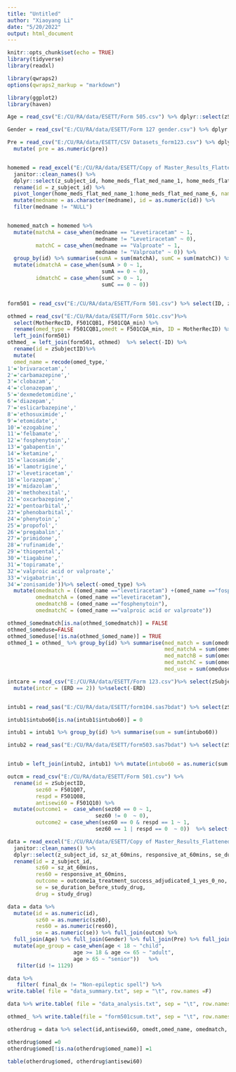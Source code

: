```yaml
---
title: "Untitled"
author: "Xiaoyang Li"
date: "5/20/2022"
output: html_document
---
```


```r
knitr::opts_chunk$set(echo = TRUE)
library(tidyverse)
library(readxl)

library(qwraps2)
options(qwraps2_markup = "markdown")

library(ggplot2)
library(haven)
```

```r
Age = read_csv("E:/CU/RA/data/ESETT/Form 505.csv") %>% dplyr::select(zSubjectID, age) %>% rename( id = zSubjectID)

Gender = read_csv("E:/CU/RA/data/ESETT/Form 127 gender.csv") %>% dplyr::select(zSubjectID,agedist, Male)%>% rename( id = zSubjectID)

Pre = read_csv("E:/CU/RA/data/ESETT/CSV Datasets_form123.csv") %>% dplyr::select(zSubjectID,F123Q06)%>% rename( id = zSubjectID, pre = F123Q06) %>%  
  mutate( pre = as.numeric(pre))


homemed = read_excel("E:/CU/RA/data/ESETT/Copy of Master_Results_Flattened.6.7.20.xlsx") %>% 
  janitor::clean_names() %>% 
  dplyr::select(z_subject_id, home_meds_flat_med_name_1, home_meds_flat_med_name_2, home_meds_flat_med_name_3, home_meds_flat_med_name_4, home_meds_flat_med_name_5, home_meds_flat_med_name_6) %>% 
  rename(id = z_subject_id) %>% 
  pivot_longer(home_meds_flat_med_name_1:home_meds_flat_med_name_6, names_to = "med", values_to = "medname", names_prefix = "home_meds_flat_med_name_") %>% 
  mutate(medname = as.character(medname), id = as.numeric(id)) %>% 
  filter(medname != "NULL") 


homemed_match = homemed %>%
  mutate(matchA = case_when(medname == "Levetiracetam" ~ 1,
                            medname != "Levetiracetam" ~ 0),
         matchC = case_when(medname == "Valproate" ~ 1,
                            medname != "Valproate" ~ 0)) %>% 
  group_by(id) %>% summarise(sumA = sum(matchA), sumC = sum(matchC)) %>% 
  mutate(idmatchA = case_when(sumA > 0 ~ 1,
                              sumA == 0 ~ 0),
         idmatchC = case_when(sumC > 0 ~ 1,
                              sumC == 0 ~ 0)) 


form501 = read_csv("E:/CU/RA/data/ESETT/Form 501.csv") %>% select(ID, zSubjectID)

othmed = read_csv("E:/CU/RA/data/ESETT/Form 501c.csv")%>%
  select(MotherRecID, F501CQB1, F501CQA_min) %>% 
  rename(omed_type = F501CQB1,omedt = F501CQA_min, ID = MotherRecID) %>% 
  left_join(form501) 
othmed_ = left_join(form501, othmed)  %>% select(-ID) %>% 
  rename(id = zSubjectID)%>% 
  mutate(
  omed_name = recode(omed_type,'
1'='brivaracetam','
2'='carbamazepine','
3'='clobazam','
4'='clonazepam','
5'='dexmedetomidine','
6'='diazepam','
7'='eslicarbazepine','
8'='ethosuximide','
9'='etomidate','
10'='ezogabine','
11'='felbamate','
12'='fosphenytoin','
13'='gabapentin','
14'='ketamine','
15'='lacosamide','
16'='lamotrigine','
17'='levetiracetam','
18'='lorazepam','
19'='midazolam','
20'='methohexital','
21'='oxcarbazepine','
22'='pentoarbital','
23'='phenobarbital','
24'='phenytoin','
25'='propofol','
26'='pregabalin','
27'='primidone','
28'='rufinamide','
29'='thiopental','
30'='tiagabine','
31'='topiramate','
32'='valproic acid or valproate','
33'='vigabatrin','
34'='zonisamide'))%>% select(-omed_type) %>% 
  mutate(omedmatch = ((omed_name =="levetiracetam") +(omed_name =="fosphenytoin")+(omed_name =="valproic acid or valproate"))>0 ,
         omedmatchA = (omed_name =="levetiracetam"),
         omedmatchB = (omed_name =="fosphenytoin"),
         omedmatchC = (omed_name =="valproic acid or valproate"))

othmed_$omedmatch[is.na(othmed_$omedmatch)] = FALSE
othmed_$omeduse=FALSE
othmed_$omeduse[!is.na(othmed_$omed_name)] = TRUE
othmed_1 = othmed_ %>% group_by(id) %>% summarise(med_match = sum(omedmatch) > 0,
                                                  med_matchA = sum(omedmatchA)>0,
                                                  med_matchB = sum(omedmatchB)>0,
                                                  med_matchC = sum(omedmatchC)>0,
                                                  med_use = sum(omeduse)>0)

intcare = read_csv("E:/CU/RA/data/ESETT/Form 123.csv")%>% select(zSubjectID, F123Q09) %>% rename(id = zSubjectID, ERD = F123Q09) %>% 
  mutate(intcr = (ERD == 2)) %>%select(-ERD)


intub1 = read_sas("E:/CU/RA/data/ESETT/form104.sas7bdat") %>% select(zSubjectID, F104Q34, F104Q42_min) %>% rename(id = zSubjectID, intubo60 = F104Q34, intubtime = F104Q42_min)

intub1$intubo60[is.na(intub1$intubo60)] = 0

intub1 = intub1 %>% group_by(id) %>% summarise(sum = sum(intubo60))

intub2 = read_sas("E:/CU/RA/data/ESETT/form503.sas7bdat") %>% select(zSubjectID, F503Q03) %>% rename(id = zSubjectID, intubwi60 = F503Q03)


intub = left_join(intub2, intub1) %>% mutate(intubo60 = as.numeric(sum > 0))

outcm = read_csv("E:/CU/RA/data/ESETT/Form 501.csv") %>%
  rename(id = zSubjectID, 
         sez60 = F501Q07,
         respd = F501Q08,
         antisewi60 = F501Q10) %>% 
  mutate(outcome1 =  case_when(sez60 == 0 ~ 1,
                            sez60 != 0  ~ 0),
         outcome2 = case_when(sez60 == 0 & respd == 1 ~ 1,
                            sez60 == 1 | respd == 0  ~ 0))  %>% select(id, sez60, respd, outcome1, outcome2, antisewi60)

data = read_excel("E:/CU/RA/data/ESETT/Copy of Master_Results_Flattened.6.7.20.xlsx") %>%
  janitor::clean_names() %>% 
  dplyr::select(z_subject_id, sz_at_60mins, responsive_at_60mins, se_duration_before_study_drug,  study_drug, race, hispanic,  final_dx, outcome1a_treatment_success_adjudicated_1_yes_0_no) %>% 
  rename(id = z_subject_id,
         sz60 = sz_at_60mins,
         res60 = responsive_at_60mins,
         outcome = outcome1a_treatment_success_adjudicated_1_yes_0_no,
         se = se_duration_before_study_drug,
         drug = study_drug)

data = data %>%
  mutate(id = as.numeric(id),
         sz60 = as.numeric(sz60),
         res60 = as.numeric(res60), 
         se = as.numeric(se)) %>% full_join(outcm) %>% 
  full_join(Age) %>% full_join(Gender) %>% full_join(Pre) %>% full_join(homemed_match)   %>%  full_join(intub)  %>% full_join(intcare) %>%full_join(othmed_1) %>% 
  mutate(age_group = case_when(age < 18 ~ "child",
                     age >= 18 & age <= 65 ~ "adult",
                     age > 65 ~ "senior"))   %>% 
   filter(id != 1129) 

data %>% 
   filter( final_dx != "Non-epileptic spell") %>% 
write.table( file = "data_summary.txt", sep = "\t", row.names =F)

data %>% write.table( file = "data_analysis.txt", sep = "\t", row.names =F)

othmed_ %>% write.table(file = "form501csum.txt", sep = "\t", row.names =F)
```

```r
otherdrug = data %>% select(id,antisewi60, omedt,omed_name, omedmatch, drug,sz60, res60, sez60, respd, outcome1, outcome2)

otherdrug$omed =0
otherdrug$omed[!is.na(otherdrug$omed_name)] =1

table(otherdrug$omed, otherdrug$antisewi60)

```

